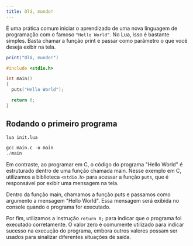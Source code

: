 ```yaml
---
title: Olá, mundo!
---
```


É uma prática comum iniciar o aprendizado de uma nova linguagem de programação
com o famoso `"Hello World"`. No Lua, isso é bastante simples. Basta chamar a
função print e passar como parâmetro o que você deseja exibir na tela.


<Tabs>
  <TabItem label="Lua">

```lua
print("Olá, mundo!")
```

  </TabItem>
  <TabItem label="C">

```c
#include <stdio.h>

int main()
{
  puts("Hello World");

  return 0;
}
```

  </TabItem>
</Tabs>


## Rodando o primeiro programa


<Tabs>
  <TabItem label="Lua">

```bash
lua init.lua
```


  </TabItem>
  <TabItem label="C">

```c
gcc main.c -o main
./main
```

  </TabItem>
</Tabs>





Em contraste, ao programar em C, o código do programa "Hello World" é
estruturado dentro de uma função chamada main. Nesse exemplo em C, utilizamos
a biblioteca `<stdio.h>` para acessar a função `puts`, que é responsável por
exibir uma mensagem na tela.

Dentro da função main, chamamos a função puts e passamos como argumento a
mensagem "Hello World". Essa mensagem será exibida no console quando o programa
for executado.

Por fim, utilizamos a instrução `return 0;` para indicar que o programa foi
executado corretamente. O valor zero é comumente utilizado para indicar sucesso
na execução do programa, embora outros valores possam ser usados para sinalizar
diferentes situações de saída.
